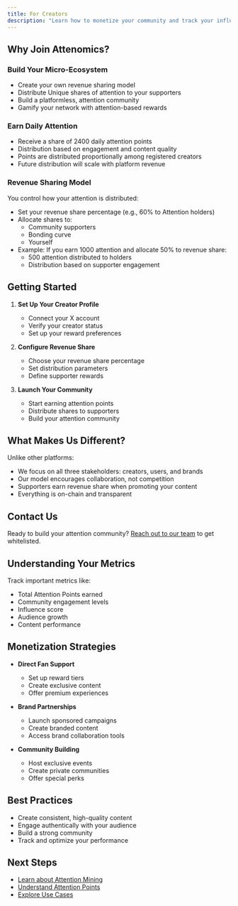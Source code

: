 ```yaml
---
title: For Creators
description: "Learn how to monetize your community and track your influence as a creator"
---
```


## Why Join Attenomics?

### Build Your Micro-Ecosystem
- Create your own revenue sharing model
- Distribute Unique shares of attention to your supporters
- Build a platformless, attention community
- Gamify your network with attention-based rewards

### Earn Daily Attention
- Receive a share of 2400 daily attention points
- Distribution based on engagement and content quality
- Points are distributed proportionally among registered creators
- Future distribution will scale with platform revenue

### Revenue Sharing Model
You control how your attention is distributed:
- Set your revenue share percentage (e.g., 60% to Attention holders)
- Allocate shares to:
  - Community supporters
  - Bonding curve
  - Yourself
- Example: If you earn 1000 attention and allocate 50% to revenue share:
  - 500 attention distributed to holders
  - Distribution based on supporter engagement

## Getting Started

1. **Set Up Your Creator Profile**
   - Connect your X account
   - Verify your creator status
   - Set up your reward preferences

2. **Configure Revenue Share**
   - Choose your revenue share percentage
   - Set distribution parameters
   - Define supporter rewards

3. **Launch Your Community**
   - Start earning attention points
   - Distribute shares to supporters
   - Build your attention community

## What Makes Us Different?

Unlike other platforms:
- We focus on all three stakeholders: creators, users, and brands
- Our model encourages collaboration, not competition
- Supporters earn revenue share when promoting your content
- Everything is on-chain and transparent

## Contact Us

Ready to build your attention community? [Reach out to our team](mailto:team@attenomics.com) to get whitelisted.

## Understanding Your Metrics

Track important metrics like:

- Total Attention Points earned
- Community engagement levels
- Influence score
- Audience growth
- Content performance

## Monetization Strategies

- **Direct Fan Support**
  - Set up reward tiers
  - Create exclusive content
  - Offer premium experiences

- **Brand Partnerships**
  - Launch sponsored campaigns
  - Create branded content
  - Access brand collaboration tools

- **Community Building**
  - Host exclusive events
  - Create private communities
  - Offer special perks

## Best Practices

- Create consistent, high-quality content
- Engage authentically with your audience
- Build a strong community
- Track and optimize your performance

## Next Steps

- [Learn about Attention Mining](/docs/essentials/attention-mining)
- [Understand Attention Points](/docs/essentials/attention-points)
- [Explore Use Cases](/docs/essentials/use-cases) 